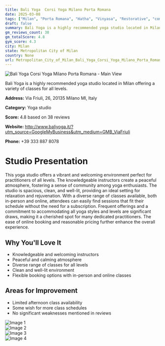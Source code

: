 ```yaml
---
title: Bali Yoga  Corsi Yoga Milano Porta Romana
date: 2025-03-08
tags: ["Milan", "Porta Romana", "Hatha", "Vinyasa", "Restorative", "community", "peaceful", "Milan"]  
draft: false
summary: Bali Yoga is a highly recommended yoga studio located in Milan offering a variety of classes for all levels.
gm_reviews_count: 38
gm_totalScore: 4.8
gym_score: 4.3
city: Milan
state: Metropolitan City of Milan
country: None
url: Metropolitan_City_of_Milan_Bali_Yoga_Corsi_Yoga_Milano_Porta_Romana
---
```


<div className="aspect-[16/9] relative my-8">
  <img 
    src="https://lh5.googleusercontent.com/p/AF1QipPhz8CG8kO3M9GFFW_7AZnCTsMnqrFqoru3esB6=w1920-h1080-k-no"
    alt="Bali Yoga  Corsi Yoga Milano Porta Romana - Main View"
    className="object-cover absolute inset-0 w-full h-full rounded-lg"
  />
</div>

Bali Yoga is a highly recommended yoga studio located in Milan offering a variety of classes for all levels.

**Address:** Via Friuli, 26, 20135 Milano MI, Italy

**Category:** Yoga studio

**Score:** 4.8 based on 38 reviews

**Website:** http://www.baliyoga.it/?utm_source=GoogleMyBusiness&utm_medium=GMB_ViaFriuli

**Phone:** +39 333 887 8078

# Studio Presentation

This yoga studio offers a vibrant and welcoming environment perfect for practitioners of all levels. The knowledgeable instructors create a peaceful atmosphere, fostering a sense of community among yoga enthusiasts. The studio is spacious, clean, and well-lit, providing an ideal setting for relaxation and rejuvenation. With a diverse range of classes available, both in-person and online, attendees can easily find sessions that fit their schedule without the need for a subscription. Frequent offerings and a commitment to accommodating all yoga styles and levels are significant draws, making it a cherished spot for many dedicated practitioners. The ease of online booking and reasonable pricing further enhance the overall experience.

## Why You'll Love It

- Knowledgeable and welcoming instructors
- Peaceful and calming atmosphere
- Diverse range of classes for all levels
- Clean and well-lit environment
- Flexible booking options with in-person and online classes

## Areas for Improvement

- Limited afternoon class availability
- Some wish for more class schedules
- No significant weaknesses mentioned in reviews

<div className="grid grid-cols-1 xl:grid-cols-2 gap-4 my-8">
<div className="aspect-[4/3] relative"><img src="https://lh3.googleusercontent.com/p/AF1QipPgLbWFwix4gHEy0mb40VaP-MOK46-lqms6T6eW=w1920-h1080-k-no" alt="Image 1" className="object-cover absolute inset-0 w-full h-full rounded-lg" /></div>
<div className="aspect-[4/3] relative"><img src="https://lh5.googleusercontent.com/p/AF1QipMvPikfUOi6yyhmRwCPKfgrasSrRLenlDuww8_a=w1920-h1080-k-no" alt="Image 2" className="object-cover absolute inset-0 w-full h-full rounded-lg" /></div>
<div className="aspect-[4/3] relative"><img src="https://lh5.googleusercontent.com/p/AF1QipNbZM5kmzrjG1aVlNELmSOB7t_5UA2XIe_f8Yhl=w1920-h1080-k-no" alt="Image 3" className="object-cover absolute inset-0 w-full h-full rounded-lg" /></div>
<div className="aspect-[4/3] relative"><img src="https://lh5.googleusercontent.com/p/AF1QipPELjrEocFEgBQSgBq2eVN6oPNLGxBhnJ0krx03=w1920-h1080-k-no" alt="Image 4" className="object-cover absolute inset-0 w-full h-full rounded-lg" /></div>
</div>